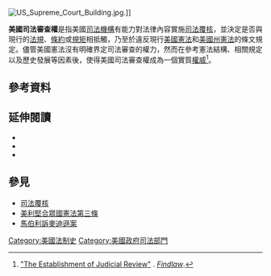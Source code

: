 [[File:US_Supreme_Court_Building.jpg|right]].]]
{{United States constitutional law}}

'''美國司法審查權'''是指美國[[司法機構|司法機構]]有能力對法律內容實施[[司法覆核|司法覆核]]，並決定是否與現行的[[法規|法規]]、[[條約|條約]]或[[規矩|規矩]]相抵觸，乃至於違反現行[[美國憲法|美國憲法]]和[[美國州憲法|美國州憲法]]的條文規定。儘管美國憲法沒有明確界定司法審查的權力，然而在參考憲法結構、相關規定以及歷史發展等因素後，使得美國司法審查權成為一個實質[[權威|權威]]<ref>[http://supreme.lp.findlaw.com/constitution/article03/13.html "The Establishment of Judicial Review"] {{webarchive|url=https://web.archive.org/web/20130115120725/http://supreme.lp.findlaw.com/constitution/article03/13.html |date=2013-01-15 }}. ''[[Findlaw|Findlaw]]''.</ref>。

== 參考資料 ==
{{Reflist}}

== 延伸閱讀 ==
{{refbegin|2}}
* {{cite book|editors=Patrick, John J.|chapter=Judicial review|title=The Oxford guide to the United States government|publisher=Oxford University Press|year=2001|isbn=978-0-19-514273-0|page=348|url=http://books.google.com/books?id=9nYh3RocaG8C&pg=PA348|access-date=2015-02-04|archive-date=2016-05-03|archive-url=https://web.archive.org/web/20160503204551/https://books.google.com/books?id=9nYh3RocaG8C&pg=PA348|dead-url=no}}
*{{cite book|author={{who|date=December 2011}}|title=The Doctrine of Judicial Review|year=1914|chapter=Marbury v. Madison and the Doctrine of Judicial Review|url=http://books.google.com/books?id=6PuzbE6v-9YC&printsec=frontcover&dq=judicial+review#PPA1,M1 | publisher=Princeton University Press}}
*{{cite book|author=Wolfe, Christopher|title=The rise of modern judicial review|year=1994|url=http://books.google.com/books?id=Kev8w1pfnaUC&pg=PA3&dq=judicial+review#PPR5,M1|isbn=978-0-8226-3026-5|publisher=Rowman & Littlefield|access-date=2015-02-04|archive-date=2016-05-11|archive-url=https://web.archive.org/web/20160511134722/https://books.google.com/books?id=Kev8w1pfnaUC&pg=PA3&dq=judicial+review#PPR5,M1|dead-url=no}}
{{refend}}

== 參見 ==
* [[司法覆核|司法覆核]]
* [[美利堅合眾國憲法第三條|美利堅合眾國憲法第三條]]
* [[馬伯利訴麥迪遜案|馬伯利訴麥迪遜案]]

{{美国宪法}}

[[Category:美國法制史|Category:美國法制史]]
[[Category:美國政府司法部門|Category:美國政府司法部門]]
